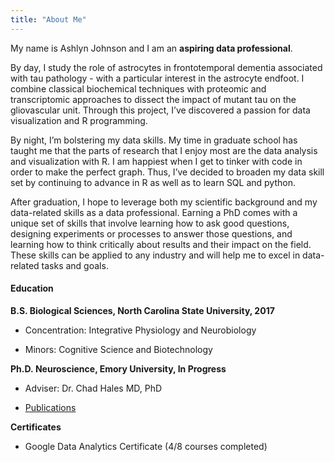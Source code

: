 ```yaml
---
title: "About Me"
---
```


My name is Ashlyn Johnson and I am an **aspiring data professional**.

By day, I study the role of astrocytes in frontotemporal dementia associated with tau pathology - with a particular interest in the astrocyte endfoot. I combine classical biochemical techniques with proteomic and transcriptomic approaches to dissect the impact of mutant tau on the gliovascular unit. Through this project, I've discovered a passion for data visualization and R programming.

By night, I'm bolstering my data skills. My time in graduate school has taught me that the parts of research that I enjoy most are the data analysis and visualization with R. I am happiest when I get to tinker with code in order to make the perfect graph. Thus, I've decided to broaden my data skill set by continuing to advance in R as well as to learn SQL and python.

After graduation, I hope to leverage both my scientific background and my data-related skills as a data professional. Earning a PhD comes with a unique set of skills that involve learning how to ask good questions, designing experiments or processes to answer those questions, and learning how to think critically about results and their impact on the field. These skills can be applied to any industry and will help me to excel in data-related tasks and goals.

#### Education

**B.S. Biological Sciences, North Carolina State University, 2017**

-   Concentration: Integrative Physiology and Neurobiology

-   Minors: Cognitive Science and Biotechnology

**Ph.D. Neuroscience, Emory University, In Progress**

-   Adviser: Dr. Chad Hales MD, PhD

-   [Publications](https://scholar.google.com/citations?user=p6HJwcMAAAAJ&hl=en)

**Certificates**

-   Google Data Analytics Certificate (4/8 courses completed)
